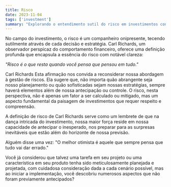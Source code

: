 ```yaml
---
title: Risco
date: 2023-11-04
tags: ['investment']
summary: "Explorando o entendimento sutil do risco em investimentos conforme articulado por Carl Richards: o imprevisto que permanece após um planejamento exaustivo."
---
```


No campo do investimento, o risco é um companheiro onipresente, tecendo sutilmente através de cada decisão e estratégia. Carl Richards, um observador perspicaz do comportamento financeiro, oferece uma definição profunda que encapsula a essência do risco com notável clareza:

<cite>"Risco é o que resta quando você pensa que pensou em tudo."</cite>

Carl Richards
Esta afirmação nos convida a reconsiderar nossa abordagem à gestão de riscos. Ela sugere que, não importa quão abrangente seja nosso planejamento ou quão sofisticadas sejam nossas estratégias, sempre haverá elementos além de nossa antecipação ou controle. O risco, nesta perspectiva, não é apenas um fator a ser calculado ou mitigado, mas um aspecto fundamental da paisagem de investimentos que requer respeito e compreensão.

A definição de risco de Carl Richards serve como um lembrete de que na dança intricada do investimento, nossa maior força reside em nossa capacidade de antecipar o inesperado, nos preparar para as surpresas inevitáveis que estão além do horizonte de nossa previsão.

Alguém disse uma vez: "O melhor otimista é aquele que sempre pensa que tudo vai dar errado."

Você já considerou que talvez uma tarefa em seu projeto ou uma característica em seu produto tenha sido meticulosamente planejada e projetada, com cuidadosa consideração dada a cada cenário possível, mas ao iniciar a implementação, você descobriu numerosos aspectos que não foram previamente antecipados?